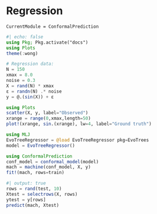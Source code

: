 # Regression

```@meta
CurrentModule = ConformalPrediction
```

```julia
#| echo: false
using Pkg; Pkg.activate("docs")
using Plots
theme(:wong)
```

```julia
# Regression data:
N = 150
xmax = 8.0
noise = 0.3
X = rand(N) * xmax
ε = randn(N) .* noise
y = @.(sin(X)) + ε

using Plots
scatter(X, y, label="Observed")
xrange = range(0,xmax,length=50)
plot!(xrange, sin.(xrange), lw=4, label="Ground truth")
```

```julia
using MLJ
EvoTreeRegressor = @load EvoTreeRegressor pkg=EvoTrees
model = EvoTreeRegressor() 
```

```julia
using ConformalPrediction
conf_model = conformal_model(model)
mach = machine(conf_model, X, y)
fit!(mach, rows=train)
```

```julia
#| output: true
rows = rand(test, 10)
Xtest = selectrows(X, rows)
ytest = y[rows]
predict(mach, Xtest)
```